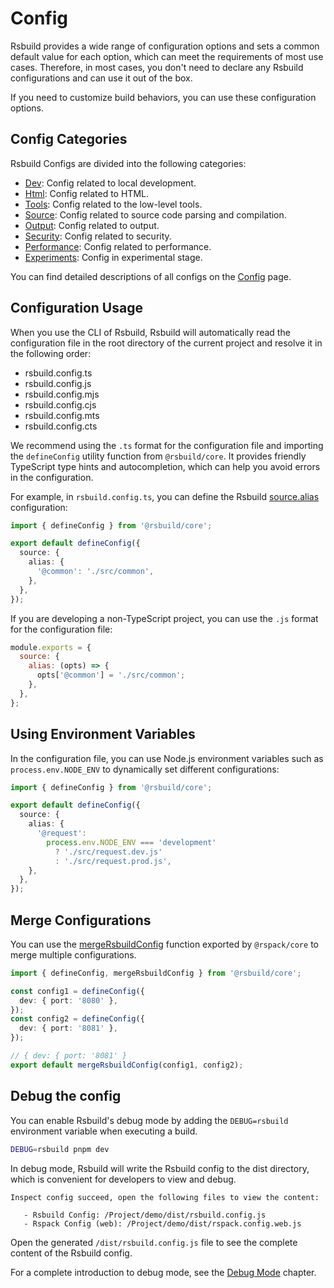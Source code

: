 # Config

Rsbuild provides a wide range of configuration options and sets a common default value for each option, which can meet the requirements of most use cases. Therefore, in most cases, you don't need to declare any Rsbuild configurations and can use it out of the box.

If you need to customize build behaviors, you can use these configuration options.

## Config Categories

Rsbuild Configs are divided into the following categories:

- [Dev](/config/options/dev.html): Config related to local development.
- [Html](/config/options/html.html): Config related to HTML.
- [Tools](/config/options/tools.html): Config related to the low-level tools.
- [Source](/config/options/source.html): Config related to source code parsing and compilation.
- [Output](/config/options/output.html): Config related to output.
- [Security](/config/options/security.html): Config related to security.
- [Performance](/config/options/performance.html): Config related to performance.
- [Experiments](/config/options/experiments.html): Config in experimental stage.

You can find detailed descriptions of all configs on the [Config](/config/) page.

## Configuration Usage

When you use the CLI of Rsbuild, Rsbuild will automatically read the configuration file in the root directory of the current project and resolve it in the following order:

- rsbuild.config.ts
- rsbuild.config.js
- rsbuild.config.mjs
- rsbuild.config.cjs
- rsbuild.config.mts
- rsbuild.config.cts

We recommend using the `.ts` format for the configuration file and importing the `defineConfig` utility function from `@rsbuild/core`. It provides friendly TypeScript type hints and autocompletion, which can help you avoid errors in the configuration.

For example, in `rsbuild.config.ts`, you can define the Rsbuild [source.alias](/config/options/source.html#sourcealias) configuration:

```ts title="rsbuild.config.ts"
import { defineConfig } from '@rsbuild/core';

export default defineConfig({
  source: {
    alias: {
      '@common': './src/common',
    },
  },
});
```

If you are developing a non-TypeScript project, you can use the `.js` format for the configuration file:

```js
module.exports = {
  source: {
    alias: (opts) => {
      opts['@common'] = './src/common';
    },
  },
};
```

## Using Environment Variables

In the configuration file, you can use Node.js environment variables such as `process.env.NODE_ENV` to dynamically set different configurations:

```ts title="rsbuild.config.ts"
import { defineConfig } from '@rsbuild/core';

export default defineConfig({
  source: {
    alias: {
      '@request':
        process.env.NODE_ENV === 'development'
          ? './src/request.dev.js'
          : './src/request.prod.js',
    },
  },
});
```

## Merge Configurations

You can use the [mergeRsbuildConfig](/api/javascript-api/core.html#mergersbuildconfig) function exported by `@rspack/core` to merge multiple configurations.

```ts title="rsbuild.config.ts"
import { defineConfig, mergeRsbuildConfig } from '@rsbuild/core';

const config1 = defineConfig({
  dev: { port: '8080' },
});
const config2 = defineConfig({
  dev: { port: '8081' },
});

// { dev: { port: '8081' }
export default mergeRsbuildConfig(config1, config2);
```

## Debug the config

You can enable Rsbuild's debug mode by adding the `DEBUG=rsbuild` environment variable when executing a build.

```bash
DEBUG=rsbuild pnpm dev
```

In debug mode, Rsbuild will write the Rsbuild config to the dist directory, which is convenient for developers to view and debug.

```
Inspect config succeed, open the following files to view the content:

   - Rsbuild Config: /Project/demo/dist/rsbuild.config.js
   - Rspack Config (web): /Project/demo/dist/rspack.config.web.js
```

Open the generated `/dist/rsbuild.config.js` file to see the complete content of the Rsbuild config.

For a complete introduction to debug mode, see the [Debug Mode](/guide/debug/debug-mode.html) chapter.
